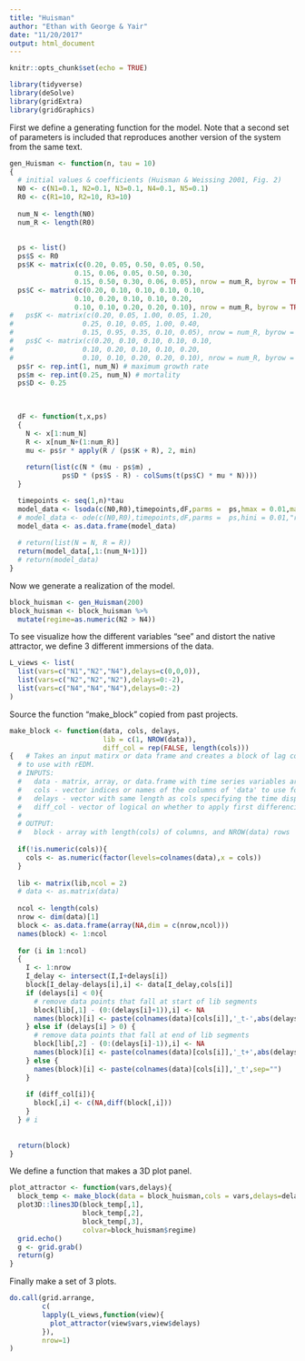 ```yaml
---
title: "Huisman"
author: "Ethan with George & Yair"
date: "11/20/2017"
output: html_document
---
```


```r
knitr::opts_chunk$set(echo = TRUE)
```


```r
library(tidyverse)
library(deSolve)
library(gridExtra)
library(gridGraphics)
```

First we define a generating function for the model. Note that a second set of parameters is included that reproduces another version of the system from the same text.

```r
gen_Huisman <- function(n, tau = 10)
{
  # initial values & coefficients (Huisman & Weissing 2001, Fig. 2)
  N0 <- c(N1=0.1, N2=0.1, N3=0.1, N4=0.1, N5=0.1)
  R0 <- c(R1=10, R2=10, R3=10)
  
  num_N <- length(N0)
  num_R <- length(R0)
  
  
  ps <- list()
  ps$S <- R0
  ps$K <- matrix(c(0.20, 0.05, 0.50, 0.05, 0.50,
                0.15, 0.06, 0.05, 0.50, 0.30,
                0.15, 0.50, 0.30, 0.06, 0.05), nrow = num_R, byrow = TRUE)
  ps$C <- matrix(c(0.20, 0.10, 0.10, 0.10, 0.10,
                0.10, 0.20, 0.10, 0.10, 0.20,
                0.10, 0.10, 0.20, 0.20, 0.10), nrow = num_R, byrow = TRUE)
#   ps$K <- matrix(c(0.20, 0.05, 1.00, 0.05, 1.20, 
#                 0.25, 0.10, 0.05, 1.00, 0.40, 
#                 0.15, 0.95, 0.35, 0.10, 0.05), nrow = num_R, byrow = TRUE)
#   ps$C <- matrix(c(0.20, 0.10, 0.10, 0.10, 0.10, 
#                 0.10, 0.20, 0.10, 0.10, 0.20, 
#                 0.10, 0.10, 0.20, 0.20, 0.10), nrow = num_R, byrow = TRUE)# step function
  ps$r <- rep.int(1, num_N) # maximum growth rate
  ps$m <- rep.int(0.25, num_N) # mortality
  ps$D <- 0.25
  

  
  dF <- function(t,x,ps)
  {
    N <- x[1:num_N]
    R <- x[num_N+(1:num_R)]
    mu <- ps$r * apply(R / (ps$K + R), 2, min)
    
    return(list(c(N * (mu - ps$m) ,
             ps$D * (ps$S - R) - colSums(t(ps$C) * mu * N))))
  }

  timepoints <- seq(1,n)*tau
  model_data <- lsoda(c(N0,R0),timepoints,dF,parms =  ps,hmax = 0.01,maxsteps = 5000)
  # model_data <- ode(c(N0,R0),timepoints,dF,parms =  ps,hini = 0.01,"rk4")
  model_data <- as.data.frame(model_data)
  
  # return(list(N = N, R = R))
  return(model_data[,1:(num_N+1)])
  # return(model_data)
}
```

Now we generate a realization of the model.

```r
block_huisman <- gen_Huisman(200)
block_huisman <- block_huisman %>%
  mutate(regime=as.numeric(N2 > N4))
```

To see visualize how the different variables "see" and distort the native attractor, we define 3 different immersions of the data.

```r
L_views <- list(
  list(vars=c("N1","N2","N4"),delays=c(0,0,0)),
  list(vars=c("N2","N2","N2"),delays=0:-2),
  list(vars=c("N4","N4","N4"),delays=0:-2)
)
```

Source the function "make_block" copied from past projects.

```r
make_block <- function(data, cols, delays, 
                       lib = c(1, NROW(data)), 
                       diff_col = rep(FALSE, length(cols)))
{   # Takes an input matirx or data frame and creates a block of lag coordinates
  # to use with rEDM.
  # INPUTS:
  #   data - matrix, array, or data.frame with time series variables arranged in columns
  #   cols - vector indices or names of the columns of 'data' to use for each column of block
  #   delays - vector with same length as cols specifying the time displacement for that column
  #   diff_col - vector of logical on whether to apply first differencing to this lag coordinate variable
  #
  # OUTPUT:
  #   block - array with length(cols) of columns, and NROW(data) rows
  
  if(!is.numeric(cols)){
    cols <- as.numeric(factor(levels=colnames(data),x = cols))
  }
  
  lib <- matrix(lib,ncol = 2)
  # data <- as.matrix(data)
  
  ncol <- length(cols)
  nrow <- dim(data)[1]
  block <- as.data.frame(array(NA,dim = c(nrow,ncol)))
  names(block) <- 1:ncol
  
  for (i in 1:ncol)
  {
    I <- 1:nrow
    I_delay <- intersect(I,I+delays[i])
    block[I_delay-delays[i],i] <- data[I_delay,cols[i]]
    if (delays[i] < 0){
      # remove data points that fall at start of lib segments
      block[lib[,1] - (0:(delays[i]+1)),i] <- NA
      names(block)[i] <- paste(colnames(data)[cols[i]],'_t-',abs(delays[i]),sep="")  
    } else if (delays[i] > 0) {
      # remove data points that fall at end of lib segments
      block[lib[,2] - (0:(delays[i]-1)),i] <- NA
      names(block)[i] <- paste(colnames(data)[cols[i]],'_t+',abs(delays[i]),sep="")  
    } else {
      names(block)[i] <- paste(colnames(data)[cols[i]],'_t',sep="")
    }
    
    if (diff_col[i]){
      block[,i] <- c(NA,diff(block[,i]))
    }
  } # i
  
  
  return(block)
}

```

We define a function that makes a 3D plot panel.

```r
plot_attractor <- function(vars,delays){
  block_temp <- make_block(data = block_huisman,cols = vars,delays=delays)
  plot3D::lines3D(block_temp[,1],
                  block_temp[,2],
                  block_temp[,3],
                  colvar=block_huisman$regime)
  grid.echo()
  g <- grid.grab()
  return(g)
}
```


Finally make a set of 3 plots.

```r
do.call(grid.arrange,
        c(
        lapply(L_views,function(view){ 
          plot_attractor(view$vars,view$delays)
        }),
        nrow=1)
)
```